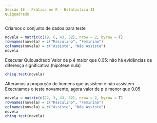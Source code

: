 ```yaml
---
Sessão 18 - Prática em R - Estatística II
Quiquadrado
---
```


Criamos o conjunto de dados para teste
```r
novela = matrix(c(19, 6, 43, 32), nrow = 2, byrow = T)
rownames(novela) = c("Masculino", "Feminino")
colnames(novela) = c("Assiste", "Não Assiste")
novela
```

Executar Quiquadrado
Valor de p é maior que 0.05: não há evidências de diferença significativa (hipótese nula)
```r
chisq.test(novela)
```

Alteramos a proporção de homens que assistem e não assistem
Executamos o teste novamente, agora valor de p é menor que 0.05
```r
novela = matrix(c(22, 3, 43, 32), nrow = 2, byrow = T)
rownames(novela) = c("Masculino", "Feminino")
colnames(novela) = c("Assiste", "Não Assiste")
novela
chisq.test(novela)
```

